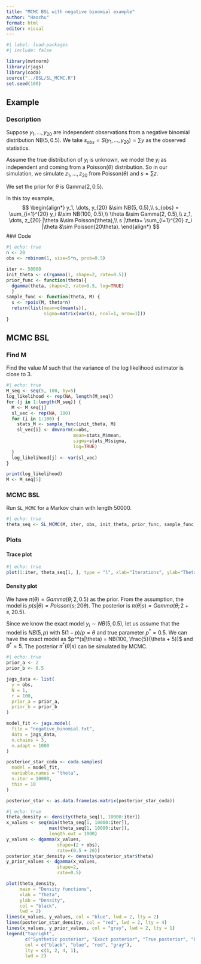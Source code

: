 ```yaml
---
title: "MCMC BSL with negative binomial example"
author: "Haochu"
format: html
editor: visual
---
```


```r
#| label: load-packages
#| include: false

library(mvtnorm)
library(rjags)
library(coda)
source("../BSL/SL_MCMC.R")
set.seed(100)
```

## Example

### Description

Suppose $y_1, \dots, y_{20}$ are independent observations from a negative binomial distribution NB($5, 0.5$). We take $s_{obs} = S(y_1, \dots, y_{20}) = \sum y$ as the observed statistics.

Assume the true distribution of $y_i$ is unknown, we model the $y_i$ as independent and coming from a Poisson($\theta$) distribution. So in our simulation, we simulate $z_1, \dots, z_{20}$ from Poisson($\theta$) and $s=\sum z$.

We set the prior for $\theta$ is Gamma($2, 0.5$).

In this toy example, $$
\begin{align*}
y_1, \dots, y_{20} &\sim NB(5, 0.5),\\
s_{obs} = \sum_{i=1}^{20} y_i &\sim NB(100, 0.5),\\
\theta &\sim Gamma(2, 0.5),\\
z_1, \dots, z_{20} |\theta &\sim Poisson(\theta),\\
s |\theta= \sum_{i=1}^{20} z_i |\theta &\sim Poisson(20\theta).
\end{align*}
$$ \### Code

```r
#| echo: true
n <- 20
obs <- rnbinom(1, size=5*n, prob=0.5)

iter <- 50000
init_theta <- c(rgamma(1, shape=2, rate=0.5))
prior_func <- function(theta){
  dgamma(theta, shape=2, rate=0.5, log=TRUE)
  }
sample_func <- function(theta, M) {
  s <- rpois(M, theta*n)
  return(list(mean=c(mean(s)),
              sigma=matrix(var(s), ncol=1, nrow=1)))
}
```

## MCMC BSL

### Find M

Find the value $M$ such that the variance of the log likelihood estimator is close to $3$.

```r
#| echo: true
M_seq <- seq(5, 100, by=5)
log_likelihood <- rep(NA, length(M_seq))
for (j in 1:length(M_seq)) {
  M <- M_seq[j]
  sl_vec <- rep(NA, 100)
  for (i in 1:100) {
    stats_M <- sample_func(init_theta, M)
    sl_vec[i] <- dmvnorm(x=obs,
                         mean=stats_M$mean,
                         sigma=stats_M$sigma,
                         log=TRUE)
  }
  log_likelihood[j] <- var(sl_vec)
}

print(log_likelihood)
M <- M_seq[5]
```

### MCMC BSL

Run `SL_MCMC` for a Markov chain with length $50000$.

```r
#| echo: true
theta_seq <- SL_MCMC(M, iter, obs, init_theta, prior_func, sample_func, 0.1)
```

### Plots

#### Trace plot

```r
#| echo: true
plot(1:iter, theta_seq[1, ], type = "l", xlab="Iterations", ylab="Theta")
```

#### Density plot

We have $\pi(\theta) = Gamma(\theta; 2, 0.5)$ as the prior. From the assumption, the model is $p(s|\theta) = Poisson(s; 20\theta)$. The posterior is $\pi(\theta|s) = Gamma(\theta; 2+s, 20.5)$.

Since we know the exact model $y_i \sim NB(5, 0.5)$, let us assume that the model is $NB(5, p)$ with $5(1-p)/p = \theta$ and true parameter $p^* = 0.5$. We can have the exact model as $p^*(s|\theta) = NB(100, \frac{5}{\theta + 5})$ and $\theta^* = 5$. The posterior $\pi^*(\theta|s)$ can be simulated by MCMC.

```r
#| echo: true
prior_a <- 2
prior_b <- 0.5

jags_data <- list(
  y = obs,
  N = 1,
  r = 100,
  prior_a = prior_a,
  prior_b = prior_b
)

model_fit <- jags.model(
  file = "negative_binomial.txt",
  data = jags_data,
  n.chains = 3,
  n.adapt = 1000
)

posterior_star_coda <- coda.samples(
  model = model_fit,
  variable.names = "theta",
  n.iter = 10000,
  thin = 10
)

posterior_star <- as.data.frame(as.matrix(posterior_star_coda))
```

```r
#| echo: true
theta_density <- density(theta_seq[1, 10000:iter])
x_values <- seq(min(theta_seq[1, 10000:iter]),
                max(theta_seq[1, 10000:iter]),
                length.out = 1000)
y_values <- dgamma(x_values,
                   shape=(2 + obs),
                   rate=(0.5 + 20))
posterior_star_density <- density(posterior_star$theta)
y_prior_values <- dgamma(x_values,
                   shape=2,
                   rate=0.5)

plot(theta_density,
     main = "Density functions",
     xlab = "Theta",
     ylab = "Density",
     col = "black",
     lwd = 2)
lines(x_values, y_values, col = "blue", lwd = 2, lty = 2)
lines(posterior_star_density, col = "red", lwd = 2, lty = 4)
lines(x_values, y_prior_values, col = "gray", lwd = 2, lty = 1)
legend("topright",
       c("Synthetic posterior", "Exact posterior", "True posterior", "Prior"),
       col = c("black", "blue", "red", "gray"),
       lty = c(1, 2, 4, 1),
       lwd = 2)
```
